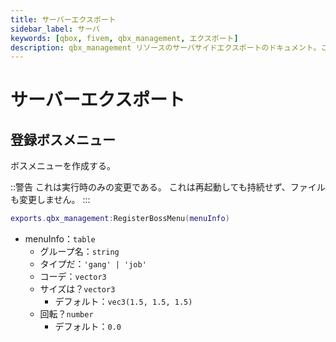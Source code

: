 ```yaml
---
title: サーバーエクスポート
sidebar_label: サーバ
keywords: [qbox, fivem, qbx_management, エクスポート]
description: qbx_management リソースのサーバサイドエクスポートのドキュメント。これらのエクスポートは、ボスメニューの登録と管理、グループ財政の処理、Qboxフレームワーク内のジョブとギャングのための他の管理関連機能のための機能を提供します。
---
```


# サーバーエクスポート

## 登録ボスメニュー

ボスメニューを作成する。

::警告
これは実行時のみの変更である。
これは再起動しても持続せず、ファイルも変更しません。
:::

```lua
exports.qbx_management:RegisterBossMenu(menuInfo)
```

- menuInfo：`table`
  - グループ名：`string`
  - タイプだ：`'gang' | 'job'`
  - コーデ：`vector3`
  - サイズは？`vector3`
    - デフォルト：`vec3(1.5, 1.5, 1.5)`
  - 回転？`number`
    - デフォルト：`0.0`
